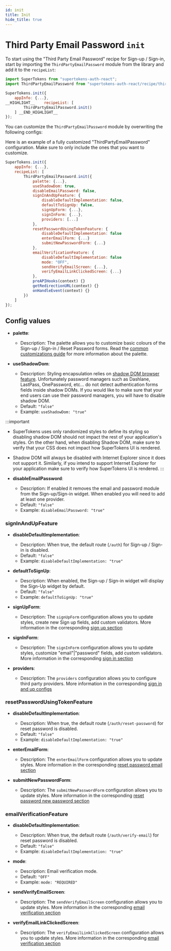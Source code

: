 ```yaml
---
id: init
title: Init
hide_title: true
---
```


# Third Party Email Password `init`

To start using the "Third Party Email Password" recipe for Sign-up / Sign-in, start by importing the `ThirdPartyEmailPassword` module from the library and add it to the `recipeList`:

```jsx
import SuperTokens from "supertokens-auth-react";
import ThirdPartyEmailPassword from "supertokens-auth-react/recipe/thirdpartyemailpassword";

SuperTokens.init({
    appInfo: {...},
__HIGHLIGHT__    recipeList: [
        ThirdPartyEmailPassword.init()
    ] __END_HIGHLIGHT__
});
```

You can customize the `ThirdPartyEmailPassword` module by overwriting the following configs:



Here is an example of a fully customized "ThirdPartyEmailPassword" configuration. Make sure to only include the ones that you want to customize.

```jsx
SuperTokens.init({
    appInfo: {...},
    recipeList: [
        ThirdPartyEmailPassword.init({
            palette: {...},
            useShadowDom: true,
            disableEmailPassword: false,
            signInAndUpFeature: {
                disableDefaultImplementation: false,
                defaultToSignUp: false,
                signUpForm: {...},
                signInForm: {...},
                providers: [...]
            },
            resetPasswordUsingTokenFeature: {
                disableDefaultImplementation: false
                enterEmailForm: {...}
                submitNewPasswordForm: {...}
            },
            emailVerificationFeature: {
                disableDefaultImplementation: false
                mode: "OFF",
                sendVerifyEmailScreen: {...},
                verifyEmailLinkClickedScreen: {...}
            },
            preAPIHooks(context) {}
            getRedirectionURL(context) {}
            onHandleEvent(context) {}
        })
    ]
});
```

## Config values

- **palette**:
    - Description: The palette allows you to customize basic colours of the Sign-up / Sign-in / Reset Password forms. Read the [common customizations guide](/docs/thirdpartyemailpassword/common-customizations/styling/changing-colours) for more information about the palette.

- **useShadowDom**:
    - Description: Styling encapsulation relies on <a href="https://developer.mozilla.org/en-US/docs/Web/Web_Components/Using_shadow_DOM" target="_blank" rel="noreferer noopener">shadow DOM browser feature</a>. Unfortunately password managers such as Dashlane, LastPass, OnePassword, etc... do not detect authentication forms fields inside shadow DOMs. If you would like to make sure that your end users can use their password managers, you will have to disable shadow DOM. 
    - Default: ```"false"```
    - Example: ```useShadowDom: "true"```


:::important
- SuperTokens uses only randomized styles to define its styling so disabling shadow DOM  should not impact the rest of your application's styles. On the other hand, when disabling Shadow DOM, make sure to verify that your CSS does not impact how SuperTokens UI is rendered.
- Shadow DOM will always be disabled with Internet Explorer since it does not support it. Similarly, if you intend to support Internet Explorer for your application make sure to verify how SuperTokens UI is rendered.
:::

- **disableEmailPassword**:
    - Description: If enabled it removes the email and password module from the Sign-up/Sign-in widget. When enabled you will need to add at least one provider.
    - Default: `"false"`
    - Example: `disableEmailPassword: "true"`


### signInAndUpFeature

- **disableDefaultImplementation**: 
    - Description: When true, the default route (`/auth`) for Sign-up / Sign-in is disabled.
    - Default: ```"false"```
    - Example: ```disableDefaultImplementation: "true"```

- **defaultToSignUp**: 
    - Description: When enabled, the Sign-up / Sign-in widget will display the Sign-Up widget by default.
    - Default: ```"false"```
    - Example: ```defaultToSignUp: "true"```


- **signUpForm**:
    - Description: The `signUpForm` configuration allows you to update styles, create new Sign up fields, add custom validators. More information in the corresponding [sign up section](./config/sign-up)

- **signInForm**:
    - Description: The `signInForm` configuration allows you to update styles, customize "email"|"password" fields, add custom validators. More information in the corresponding [sign in section](./config/sign-in)

- **providers**:
    - Description: The `providers` configuration allows you to configure third party providers. More information in the corresponding [sign in and up configs](./config/sign-in-and-up)


### resetPasswordUsingTokenFeature

- **disableDefaultImplementation**: 
    - Description: When true, the default route (`/auth/reset-password`) for reset password is disabled.
    - Default: ```"false"```
    - Example: ```disableDefaultImplementation: "true"```

- **enterEmailForm**:
    - Description: The `enterEmailForm` configuration allows you to update styles. More information in the corresponding [reset password email section](./config/reset-password#enteremailform-config-values)

- **submitNewPasswordForm**:
    - Description: The `submitNewPasswordForm` configuration allows you to update styles. More information in the corresponding [reset password new password section](./config/reset-password#submitnewpasswordform-config-values)

### emailVerificationFeature

- **disableDefaultImplementation**: 
    - Description: When true, the default route (`/auth/verify-email`) for reset password is disabled.
    - Default: ```"false"```
    - Example: ```disableDefaultImplementation: "true"```

- **mode**:
    - Description: Email verification mode.
    - Default: ```"OFF"```
    - Example: ```mode: "REQUIRED"```

- **sendVerifyEmailScreen**:
    - Description: The `sendVerifyEmailScreen` configuration allows you to update styles. More information in the corresponding [email verification section](./config/email-verification#sendverifyemailscreen-config-values)

- **verifyEmailLinkClickedScreen**:
    - Description: The `verifyEmailLinkClickedScreen` configuration allows you to update styles. More information in the corresponding [email verification section](./config/email-verification#verifyemaillinkclickedscreen-config-values)